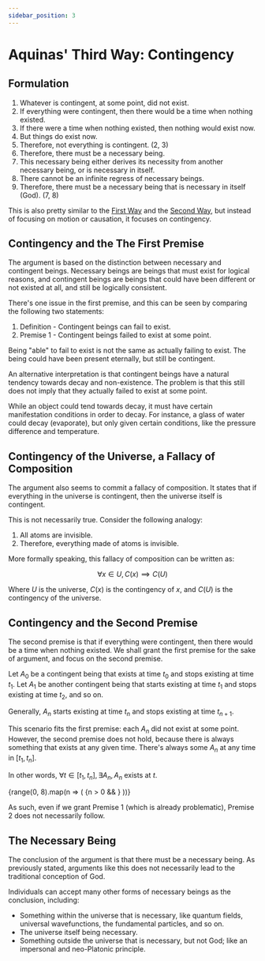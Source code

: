 ```yaml
---
sidebar_position: 3
---
```



# Aquinas' Third Way: Contingency

## Formulation

1. Whatever is contingent, at some point, did not exist.
2. If everything were contingent, then there would be a time when nothing existed.
3. If there were a time when nothing existed, then nothing would exist now.
4. But things do exist now.
5. Therefore, not everything is contingent. (2, 3)
6. Therefore, there must be a necessary being.
7. This necessary being either derives its necessity from another necessary being, or is necessary in itself.
8. There cannot be an infinite regress of necessary beings.
9. Therefore, there must be a necessary being that is necessary in itself (God). (7, 8)

This is also pretty similar to the [First Way](./Aquinas%20First%20Way.mdx) and the [Second Way](./Aquinas%20Second%20Way.mdx), but instead of focusing on motion or causation, it focuses on contingency.

## Contingency and the The First Premise

The argument is based on the distinction between necessary and contingent beings.
Necessary beings are beings that must exist for logical reasons, and contingent beings are beings that could have been different or not existed at all, and still be logically consistent.

There's one issue in the first premise, and this can be seen by comparing the following two statements:

1. Definition - Contingent beings can fail to exist.
2. Premise 1 - Contingent beings failed to exist at some point.

Being "able" to fail to exist is not the same as actually failing to exist.
The being could have been present eternally, but still be contingent.

An alternative interpretation is that contingent beings have a natural tendency towards decay and non-existence.
The problem is that this still does not imply that they actually failed to exist at some point.

While an object could tend towards decay, it must have certain manifestation conditions in order to decay.
For instance, a glass of water could decay (evaporate), but only given certain conditions, like the pressure difference and temperature.

## Contingency of the Universe, a Fallacy of Composition

The argument also seems to commit a fallacy of composition.
It states that if everything in the universe is contingent, then the universe itself is contingent.

This is not necessarily true. Consider the following analogy:

1. All atoms are invisible.
2. Therefore, everything made of atoms is invisible.

More formally speaking, this fallacy of composition can be written as:

$$
\begin{equation}
\forall x \in U, C(x) \implies C(U)
\end{equation}
$$

Where $U$ is the universe, $C(x)$ is the contingency of $x$, and $C(U)$ is the contingency of the universe.

## Contingency and the Second Premise

The second premise is that if everything were contingent, then there would be a time when nothing existed.
We shall grant the first premise for the sake of argument, and focus on the second premise.

Let $A_0$ be a contingent being that exists at time $t_0$ and stops existing at time $t_1$.
Let $A_1$ be another contingent being that starts existing at time $t_1$ and stops existing at time $t_2$, and so on.

Generally, $A_n$ starts existing at time $t_n$ and stops existing at time $t_{n+1}$.

This scenario fits the first premise: each $A_n$ did not exist at some point.
However, the second premise does not hold, because there is always something that exists at any given time.
There's always some $A_n$ at any time in $[t_1, t_n]$.

In other words, $\forall t \in [t_1, t_n], \exists A_n, A_n \text{ exists at } t$.

<Mafs>
    <Transform translate={[-3.5, 0]}>
        {range(0, 8).map(n => (
            <Fragment key={n}>
                <Point x={n} y={0} />
                <LaTeX tex={"t_" + n} at={[n, 0.3]} />
                {n > 0 && <LaTeX tex={"A_" + (n - 1)} at={[n - 0.5, -0.3]} />}
            </Fragment>
        ))}
        <Line.Segment point1={[0, 0]} point2={[7, 0]} />
    </Transform>
</Mafs>

As such, even if we grant Premise 1 (which is already problematic), Premise 2 does not necessarily follow.

## The Necessary Being

The conclusion of the argument is that there must be a necessary being.
As previously stated, arguments like this does not necessarily lead to the traditional conception of God.

Individuals can accept many other forms of necessary beings as the conclusion, including:

- Something within the universe that is necessary, like quantum fields, universal wavefunctions, the fundamental particles, and so on.
- The universe itself being necessary.
- Something outside the universe that is necessary, but not God; like an impersonal and neo-Platonic principle.
